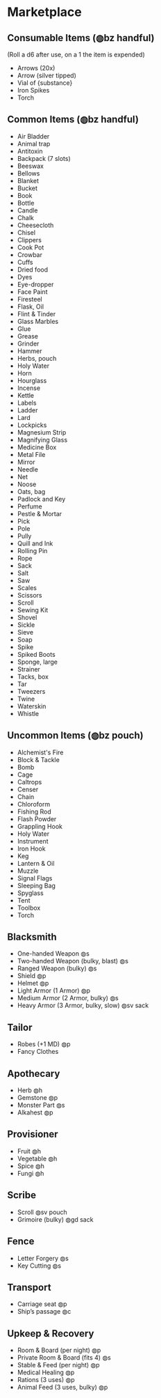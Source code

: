 # Marketplace

## Consumable Items (◍bz handful)
(Roll a d6 after use, on a 1 the item is expended)

* Arrows (20x)
* Arrow (silver tipped)
* Vial of {substance}
* Iron Spikes
* Torch

## Common Items (◍bz handful)

* Air Bladder
* Animal trap
* Antitoxin
* Backpack (7 slots)
* Beeswax
* Bellows
* Blanket
* Bucket
* Book
* Bottle
* Candle
* Chalk
* Cheesecloth
* Chisel
* Clippers 
* Cook Pot
* Crowbar
* Cuffs
* Dried food 
* Dyes
* Eye-dropper
* Face Paint
* Firesteel
* Flask, Oil
* Flint & Tinder
* Glass Marbles
* Glue
* Grease
* Grinder
* Hammer
* Herbs, pouch
* Holy Water
* Horn
* Hourglass
* Incense
* Kettle
* Labels
* Ladder
* Lard
* Lockpicks
* Magnesium Strip
* Magnifying Glass
* Medicine Box
* Metal File
* Mirror
* Needle
* Net
* Noose
* Oats, bag
* Padlock and Key
* Perfume
* Pestle & Mortar
* Pick
* Pole
* Pully
* Quill and Ink
* Rolling Pin
* Rope
* Sack
* Salt
* Saw
* Scales
* Scissors
* Scroll
* Sewing Kit
* Shovel
* Sickle
* Sieve
* Soap
* Spike
* Spiked Boots
* Sponge, large
* Strainer
* Tacks, box
* Tar
* Tweezers
* Twine
* Waterskin
* Whistle

## Uncommon Items (◍bz pouch)

* Alchemist's Fire
* Block & Tackle
* Bomb
* Cage
* Caltrops
* Censer
* Chain
* Chloroform
* Fishing Rod
* Flash Powder
* Grappling Hook
* Holy Water
* Instrument
* Iron Hook
* Keg
* Lantern & Oil 
* Muzzle
* Signal Flags 
* Sleeping Bag 
* Spyglass
* Tent
* Toolbox
* Torch

## Blacksmith

* One-handed Weapon ◍s
* Two-handed Weapon (bulky, blast) ◍s 
* Ranged Weapon (bulky) ◍s
* Shield ◍p
* Helmet ◍p
* Light Armor (1 Armor) ◍p
* Medium Armor (2 Armor, bulky) ◍s
* Heavy Armor (3 Armor, bulky, slow) ◍sv sack

## Tailor

* Robes (+1 MD) ◍p
* Fancy Clothes 

## Apothecary

* Herb ◍h
* Gemstone ◍p
* Monster Part ◍s
* Alkahest ◍p

## Provisioner

* Fruit ◍h
* Vegetable ◍h
* Spice ◍h
* Fungi ◍h

## Scribe

* Scroll ◍sv pouch
* Grimoire (bulky) ◍gd sack

## Fence

* Letter Forgery ◍s
* Key Cutting ◍s

## Transport

* Carriage seat ◍p
* Ship’s passage ◍c

## Upkeep & Recovery

* Room & Board (per night) ◍p
* Private Room & Board (fits 4) ◍s
* Stable & Feed (per night) ◍p
* Medical Healing ◍p
* Rations (3 uses) ◍p
* Animal Feed (3 uses, bulky) ◍p
